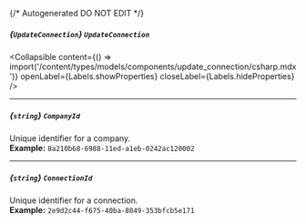 {/* Autogenerated DO NOT EDIT  */}

##### *{`UpdateConnection`}* `UpdateConnection`

<Collapsible content={() => import('/content/types/models/components/update_connection/csharp.mdx')} openLabel={Labels.showProperties} closeLabel={Labels.hideProperties} />


---
##### *{`string`}* `CompanyId`
Unique identifier for a company.
<br/>
**Example:** `8a210b68-6988-11ed-a1eb-0242ac120002`

---
##### *{`string`}* `ConnectionId`
Unique identifier for a connection.
<br/>
**Example:** `2e9d2c44-f675-40ba-8049-353bfcb5e171`


